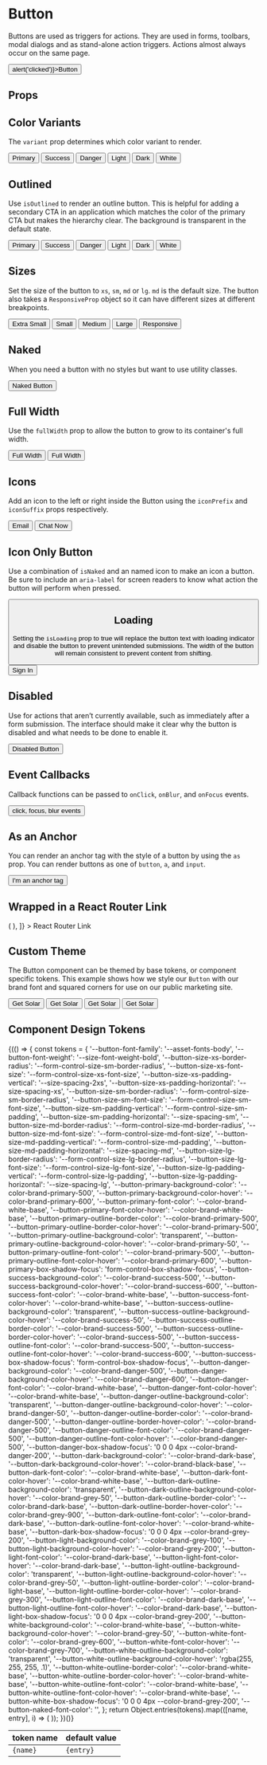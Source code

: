 
<Meta title="Components/Button/Overview" component={Button} />

# Button

Buttons are used as triggers for actions.
They are used in forms, toolbars, modal dialogs and as stand-alone action triggers.
Actions almost always occur on the same page.

<Canvas isExpanded>
  <Button onClick={() => alert('clicked')}>Button</Button>
</Canvas>

## Props

<ArgsTable of={Button} />

## Color Variants

The `variant` prop determines which color variant to render.

<Canvas>
  <Story name="Variants">
    <Box alignItems="center" childGap="sm" direction="row">
      <Button variant="primary">Primary</Button>
      <Button variant="success">Success</Button>
      <Button variant="danger">Danger</Button>
      <Button variant="light">Light</Button>
      <Button variant="dark">Dark</Button>
      <Box background="grey-500" padding="2xs">
        <Button variant="white">White</Button>
      </Box>
    </Box>
  </Story>
</Canvas>

## Outlined

Use `isOutlined` to render an outline button. This is helpful for adding a secondary CTA in an application which matches
the color of the primary CTA but makes the hierarchy clear. The background is transparent in the default state.

<Canvas>
  <Story name="Outlined">
    <Box alignItems="center" childGap="sm" direction="row">
      <Button variant="primary" isOutlined>
        Primary
      </Button>
      <Button variant="success" isOutlined>
        Success
      </Button>
      <Button variant="danger" isOutlined>
        Danger
      </Button>
      <Button variant="light" isOutlined>
        Light
      </Button>
      <Button variant="dark" isOutlined>
        Dark
      </Button>
      <Box background="grey-500" padding="2xs">
        <Button variant="white" isOutlined>
          White
        </Button>
      </Box>
    </Box>
  </Story>
</Canvas>

## Sizes

Set the size of the button to `xs`, `sm`, `md` or `lg`. `md` is the default size. The button also takes a `ResponsiveProp` object
so it can have different sizes at different breakpoints.

<Canvas>
  <Story name="Size">
    <Box childGap="sm" direction="row" alignItems="flex-start">
      <Button size="xs" variant="light">
        Extra Small
      </Button>
      <Button size="sm" variant="light">
        Small
      </Button>
      <Button size="md" variant="light">
        Medium
      </Button>
      <Button size="lg" variant="light">
        Large
      </Button>
      <Button
        size={{
          base: 'xs',
          tablet: 'sm',
          desktop: 'md',
          hd: 'lg',
        }}
        variant="light"
      >
        Responsive
      </Button>
    </Box>
  </Story>
</Canvas>

## Naked

When you need a button with no styles but want to use utility classes.

<Canvas>
  <Story name="Naked">
    <Box display="block" fontSize="sm" color="secondary-500">
      <Button isNaked>Naked Button</Button>
    </Box>
  </Story>
</Canvas>

## Full Width

Use the `fullWidth` prop to allow the button to grow to its container's full width.

<Canvas>
  <Story name="Full Width">
    <Box childGap="md">
      <Button fullWidth>Full Width</Button>
      <Button fullWidth isOutlined>
        Full Width
      </Button>
    </Box>
  </Story>
</Canvas>

## Icons

Add an icon to the left or right inside the Button using the `iconPrefix` and `iconSuffix` props respectively.

<Canvas>
  <Story name="With Icons">
    <Box direction="row" childGap="md">
      <Button variant="primary" iconPrefix="mail">
        Email
      </Button>
      <Button variant="primary" isOutlined iconSuffix="chat">
        Chat Now
      </Button>
    </Box>
  </Story>
</Canvas>

## Icon Only Button

Use a combination of `isNaked` and an named icon to make an icon a button. Be sure to include an `aria-label` for screen readers to know what action the button will perform when pressed.

<Canvas>
  <Story name="Icon Button">
    <Button iconPrefix="remove" isNaked aria-label="remove" />
  </Story>
</Canvas>

## Loading

Setting the `isLoading` prop to true will replace the button text with loading indicator and disable the button to prevent unintended submissions.
The width of the button will remain consistent to prevent content from shifting.

<Canvas>
  <Story name="Loading">
    <Button isLoading>Sign In</Button>
  </Story>
</Canvas>

## Disabled

Use for actions that aren’t currently available, such as immediately after a form submission.
The interface should make it clear why the button is disabled and what needs to be done to enable it.

<Canvas>
  <Story name="Disabled">
    <Button isDisabled>Disabled Button</Button>
  </Story>
</Canvas>

## Event Callbacks

Callback functions can be passed to `onClick`, `onBlur`, and `onFocus` events.

<Canvas>
  <Story name="Event Callbacks">
    <Button onBlur={action('blur')} onClick={action('click')} onFocus={action('focus')}>
      click, focus, blur events
    </Button>
  </Story>
</Canvas>

## As an Anchor

You can render an anchor tag with the style of a button by using the `as` prop. You
can render buttons as one of `button`, `a`, and `input`.

<Canvas>
  <Story name="As an Anchor">
    <Button as="a" href="https://ux.palmetto.com" target="_blank">
      I'm an anchor tag
    </Button>
  </Story>
</Canvas>

## Wrapped in a React Router Link

<Canvas>
  <Story
    name="React Router Link"
    decorators={[
      Story => (
        <BrowserRouter>
          <Story />
        </BrowserRouter>
      ),
    ]}
  >
    <Link to="/" as="a" component={Button}>
      React Router Link
    </Link>
    <Box margin="md 0 0 0">
      <Alert
        hasIcon
        message="NOTE: this link will not work in storybook but the code example is correct if used in a React application with react-router-dom."
        variant="warning"
      />
    </Box>
  </Story>
</Canvas>

## Custom Theme

The Button component can be themed by base tokens, or component specific tokens. This example shows how we style our `Button` with our brand font and squared corners for use on our public marketing site.

<Canvas>
  <Story name="With Custom Theme">
    <Box
      childGap="sm"
      direction="row"
      alignItems="flex-start"
      style={{
        '--button-font-family': 'var(--asset-fonts-brand)',
        '--button-font-weight': 'var(--size-font-weight-regular)',
        '--button-size-xs-border-radius': '0',
        '--button-size-sm-border-radius': '0',
        '--button-size-md-border-radius': '0',
        '--button-size-lg-border-radius': '0',
      }}
    >
      <Button size="xs">Get Solar</Button>
      <Button size="sm">Get Solar</Button>
      <Button size="md">Get Solar</Button>
      <Button size="lg">Get Solar</Button>
    </Box>
  </Story>
</Canvas>

## Component Design Tokens

<table>
  <thead>
    <tr>
      <th>token name</th>
      <th>default value</th>
    </tr>
  </thead>
  <tbody>
    {(() => {
      const tokens = {
        '--button-font-family': '--asset-fonts-body',
        '--button-font-weight': '--size-font-weight-bold',
        '--button-size-xs-border-radius': '--form-control-size-sm-border-radius',
        '--button-size-xs-font-size': '--form-control-size-xs-font-size',
        '--button-size-xs-padding-vertical': '--size-spacing-2xs',
        '--button-size-xs-padding-horizontal': '--size-spacing-xs',
        '--button-size-sm-border-radius': '--form-control-size-sm-border-radius',
        '--button-size-sm-font-size': '--form-control-size-sm-font-size',
        '--button-size-sm-padding-vertical': '--form-control-size-sm-padding',
        '--button-size-sm-padding-horizontal': '--size-spacing-sm',
        '--button-size-md-border-radius': '--form-control-size-md-border-radius',
        '--button-size-md-font-size': '--form-control-size-md-font-size',
        '--button-size-md-padding-vertical': '--form-control-size-md-padding',
        '--button-size-md-padding-horizontal': '--size-spacing-md',
        '--button-size-lg-border-radius': '--form-control-size-lg-border-radius',
        '--button-size-lg-font-size': '--form-control-size-lg-font-size',
        '--button-size-lg-padding-vertical': '--form-control-size-lg-padding',
        '--button-size-lg-padding-horizontal': '--size-spacing-lg',
        '--button-primary-background-color': '--color-brand-primary-500',
        '--button-primary-background-color-hover': '--color-brand-primary-600',
        '--button-primary-font-color': '--color-brand-white-base',
        '--button-primary-font-color-hover': '--color-brand-white-base',
        '--button-primary-outline-border-color': '--color-brand-primary-500',
        '--button-primary-outline-border-color-hover': '--color-brand-primary-500',
        '--button-primary-outline-background-color': 'transparent',
        '--button-primary-outline-background-color-hover': '--color-brand-primary-50',
        '--button-primary-outline-font-color': '--color-brand-primary-500',
        '--button-primary-outline-font-color-hover': '--color-brand-primary-600',
        '--button-primary-box-shadow-focus': 'form-control-box-shadow-focus',
        '--button-success-background-color': '--color-brand-success-500',
        '--button-success-background-color-hover': '--color-brand-success-600',
        '--button-success-font-color': '--color-brand-white-base',
        '--button-success-font-color-hover': '--color-brand-white-base',
        '--button-success-outline-background-color': 'transparent',
        '--button-success-outline-background-color-hover': '--color-brand-success-50',
        '--button-success-outline-border-color': '--color-brand-success-500',
        '--button-success-outline-border-color-hover': '--color-brand-success-500',
        '--button-success-outline-font-color': '--color-brand-success-500',
        '--button-success-outline-font-color-hover': '--color-brand-success-600',
        '--button-success-box-shadow-focus': 'form-control-box-shadow-focus',
        '--button-danger-background-color': '--color-brand-danger-500',
        '--button-danger-background-color-hover': '--color-brand-danger-600',
        '--button-danger-font-color': '--color-brand-white-base',
        '--button-danger-font-color-hover': '--color-brand-white-base',
        '--button-danger-outline-background-color': 'transparent',
        '--button-danger-outline-background-color-hover': '--color-brand-danger-50',
        '--button-danger-outline-border-color': '--color-brand-danger-500',
        '--button-danger-outline-border-hover-color': '--color-brand-danger-500',
        '--button-danger-outline-font-color': '--color-brand-danger-500',
        '--button-danger-outline-font-color-hover': '--color-brand-danger-500',
        '--button-danger-box-shadow-focus': '0 0 0 4px --color-brand-danger-200',
        '--button-dark-background-color': '--color-brand-dark-base',
        '--button-dark-background-color-hover': '--color-brand-black-base',
        '--button-dark-font-color': '--color-brand-white-base',
        '--button-dark-font-color-hover': '--color-brand-white-base',
        '--button-dark-outline-background-color': 'transparent',
        '--button-dark-outline-background-color-hover': '--color-brand-grey-50',
        '--button-dark-outline-border-color': '--color-brand-dark-base',
        '--button-dark-outline-border-hover-color': '--color-brand-grey-900',
        '--button-dark-outline-font-color': '--color-brand-dark-base',
        '--button-dark-outline-font-color-hover': '--color-brand-white-base',
        '--button-dark-box-shadow-focus': '0 0 0 4px --color-brand-grey-200',
        '--button-light-background-color': '--color-brand-grey-100',
        '--button-light-background-color-hover': '--color-brand-grey-200',
        '--button-light-font-color': '--color-brand-dark-base',
        '--button-light-font-color-hover': '--color-brand-dark-base',
        '--button-light-outline-background-color': 'transparent',
        '--button-light-outline-background-color-hover': '--color-brand-grey-50',
        '--button-light-outline-border-color': '--color-brand-light-base',
        '--button-light-outline-border-color-hover': '--color-brand-grey-300',
        '--button-light-outline-font-color': '--color-brand-dark-base',
        '--button-light-outline-font-color-hover': '--color-brand-dark-base',
        '--button-light-box-shadow-focus': '0 0 0 4px --color-brand-grey-200',
        '--button-white-background-color': '--color-brand-white-base',
        '--button-white-background-color-hover': '--color-brand-grey-50',
        '--button-white-font-color': '--color-brand-grey-600',
        '--button-white-font-color-hover': '--color-brand-grey-700',
        '--button-white-outline-background-color': 'transparent',
        '--button-white-outline-background-color-hover': 'rgba(255, 255, 255, .1)',
        '--button-white-outline-border-color': '--color-brand-white-base',
        '--button-white-outline-border-color-hover': '--color-brand-white-base',
        '--button-white-outline-font-color': '--color-brand-white-base',
        '--button-white-outline-font-color-hover': '--color-brand-white-base',
        '--button-white-box-shadow-focus': '0 0 0 4px --color-brand-grey-200',
        '--button-naked-font-color': '',
      };
return Object.entries(tokens).map(([name, entry], i) => (

<tr key={i}>
  <td>
    <code>{name}</code>
  </td>
  <td>
    <code>{entry}</code>
  </td>
</tr>
)); })()}

  </tbody>
</table>
